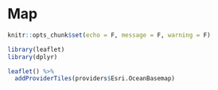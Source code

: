 <!-- ![Fig X. caption here](https://noaa-edab.github.io/tech-doc/images/sst-anom.png) -->

# Map

```r
knitr::opts_chunk$set(echo = F, message = F, warning = F)
```


```r
library(leaflet)
library(dplyr)

leaflet() %>% 
  addProviderTiles(providers$Esri.OceanBasemap)  
```

